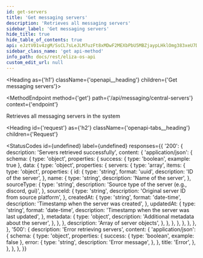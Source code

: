 ```yaml
---
id: get-servers
title: 'Get messaging servers'
description: 'Retrieves all messaging servers'
sidebar_label: 'Get messaging servers'
hide_title: true
hide_table_of_contents: true
api: eJztV01v4zgM/SsCL7sLeJLM7uzFt8xMDwF2MEXbPbU5MBZjaypLHklOmg383xeU7Dpo0ja7GPQ0RoD4g6RIPpJ62kPA0kN+CzV5jyV5yABLMsHDMgNJvnCqCcoayOGajPQCRS8qghVoRJQWaKRwVJDaEIs48o01niAD25BDtrCQkIMnI78kfcigQYc1BXLswh4M1gR5Wn8hIQPFyzYYKsjA0fdWOZKQB9dSBr6oqEbI9xB2Dav54JQpIYO1dTUGyKFtlYTuaRiLz8KuRagouQ7dMhknHz5auWOLT9cqrAksmu8Bm0arIgY0/ebZ4P7YFbv6RkXgAB2HHxT5KEdGkuM8HDv9nI9Jh6Nw1tb
sidebar_class_name: 'get api-method'
info_path: docs/rest/eliza-os-api
custom_edit_url: null
---
```



<Heading as={'h1'} className={'openapi__heading'} children={'Get messaging servers'}></Heading>

<MethodEndpoint
  method={'get'}
  path={'/api/messaging/central-servers'}
  context={'endpoint'}
></MethodEndpoint>

Retrieves all messaging servers in the system

<Heading
  id={'request'}
  as={'h2'}
  className={'openapi-tabs__heading'}
  children={'Request'}
></Heading>

<StatusCodes
  id={undefined}
  label={undefined}
  responses={{
    '200': {
      description: 'Servers retrieved successfully',
      content: {
        'application/json': {
          schema: {
            type: 'object',
            properties: {
              success: { type: 'boolean', example: true },
              data: {
                type: 'object',
                properties: {
                  servers: {
                    type: 'array',
                    items: {
                      type: 'object',
                      properties: {
                        id: {
                          type: 'string',
                          format: 'uuid',
                          description: 'ID of the server',
                        },
                        name: {
                          type: 'string',
                          description: 'Name of the server',
                        },
                        sourceType: {
                          type: 'string',
                          description: 'Source type of the server (e.g., discord, gui)',
                        },
                        sourceId: {
                          type: 'string',
                          description: 'Original server ID from source platform',
                        },
                        createdAt: {
                          type: 'string',
                          format: 'date-time',
                          description: 'Timestamp when the server was created',
                        },
                        updatedAt: {
                          type: 'string',
                          format: 'date-time',
                          description: 'Timestamp when the server was last updated',
                        },
                        metadata: {
                          type: 'object',
                          description: 'Additional metadata about the server',
                        },
                      },
                    },
                    description: 'Array of server objects',
                  },
                },
              },
            },
          },
        },
      },
    },
    '500': {
      description: 'Error retrieving servers',
      content: {
        'application/json': {
          schema: {
            type: 'object',
            properties: {
              success: { type: 'boolean', example: false },
              error: {
                type: 'string',
                description: 'Error message',
              },
            },
            title: 'Error',
          },
        },
      },
    },
  }}
></StatusCodes>
